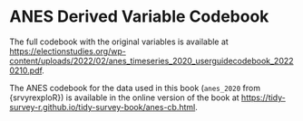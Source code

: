 # ANES Derived Variable Codebook {#anes-cb}

The full codebook with the original variables is available at [https://electionstudies.org/wp-content/uploads/2022/02/anes_timeseries_2020_userguidecodebook_20220210.pdf](https://electionstudies.org/wp-content/uploads/2022/02/anes_timeseries_2020_userguidecodebook_20220210.pdf).

The ANES codebook for the data used in this book (`anes_2020` from {srvyrexploR}) is available in the online version of the book at [https://tidy-survey-r.github.io/tidy-survey-book/anes-cb.html](https://tidy-survey-r.github.io/tidy-survey-book/anes-cb.html).
